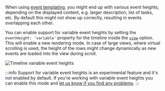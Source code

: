 When using [event templating](./templating#event-templating), you might end up with various event heights, depending on the displayed content, e.g. larger description, list of tasks, etc.
By default this might not show up correctly, resulting in events overlapping each other.

You can enable support for variable event heights by setting the `eventHeight: 'variable'` property for the timeline inside the [`view`](./api#opt-view) option.
This will enable a new rendering mode. In case of large views, where virtual scrolling is used, the height of the rows might change dynamically
as new events are loaded into the view during scroll.

![Timeline variable event heights](https://mobiscroll.com/Content/img/docs/timeline-variable-event-height.png)

:::info
Support for variable event heights is an experimental feature and it's not enabled by default. If you're working with variable event heights
you can enable this mode and [let us know if you find any problems](/account/supporttickets).
:::
